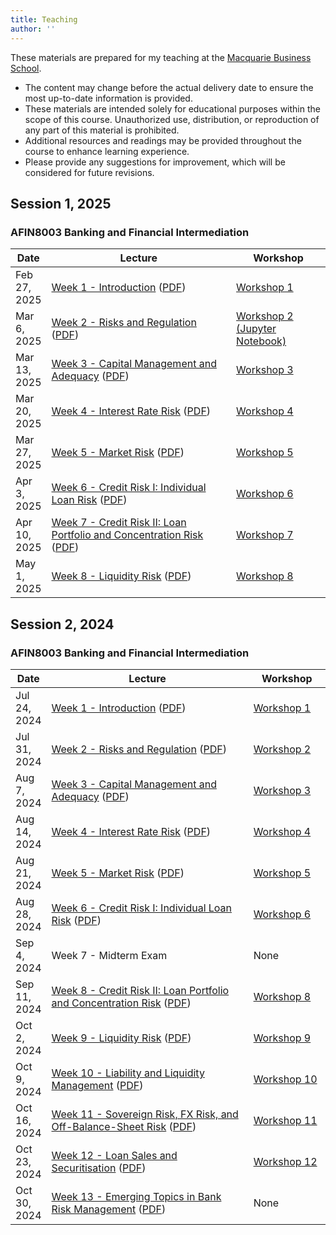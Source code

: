 ```yaml
---
title: Teaching
author: ''
---
```


::: {.callout-note}
These materials are prepared for my teaching at the [Macquarie Business School](https://www.mq.edu.au/macquarie-business-school).

- The content may change before the actual delivery date to ensure the most up-to-date information is provided.
- These materials are intended solely for educational purposes within the scope of this course. Unauthorized use, distribution, or reproduction of any part of this material is prohibited.
- Additional resources and readings may be provided throughout the course to enhance learning experience.
- Please provide any suggestions for improvement, which will be considered for future revisions.
:::

<!-- ::: {#AFIN8003-2024S2}
::: -->


## Session 1, 2025

### AFIN8003 Banking and Financial Intermediation

| Date         | Lecture                                                                                                                                        | Workshop                                                                |
|--------------|------------------------------------------------------------------------------------------------------------------------------------------------|-------------------------------------------------------------------------|
| Feb 27, 2025 | [Week 1 - Introduction](./AFIN8003/2025S1/Week1/index.qmd) ([PDF](./AFIN8003/2025S1/Week1/Week1.pdf))                                          | [Workshop 1](./AFIN8003/2025S1/Week1/workshop.qmd)                      |
| Mar 6, 2025  | [Week 2 - Risks and Regulation](./AFIN8003/2025S1/Week2/index.qmd) ([PDF](./AFIN8003/2025S1/Week2/Week2.pdf))                                  | [Workshop 2 (Jupyter Notebook)](./AFIN8003/2025S1/Week2/workshop.ipynb) |
| Mar 13, 2025 | [Week 3 - Capital Management and Adequacy](./AFIN8003/2025S1/Week3/index.qmd) ([PDF](./AFIN8003/2025S1/Week3/Week3.pdf))                       | [Workshop 3](./AFIN8003/2025S1/Week3/workshop.qmd)                      |
| Mar 20, 2025 | [Week 4 - Interest Rate Risk](./AFIN8003/2025S1/Week4/index.qmd) ([PDF](./AFIN8003/2025S1/Week4/Week4.pdf))                                    | [Workshop 4](./AFIN8003/2025S1/Week4/workshop.qmd)                      |
| Mar 27, 2025 | [Week 5 - Market Risk](./AFIN8003/2025S1/Week5/index.qmd) ([PDF](./AFIN8003/2025S1/Week5/Week5.pdf))                                           | [Workshop 5](./AFIN8003/2025S1/Week5/workshop.qmd)                      |
| Apr 3, 2025  | [Week 6 - Credit Risk I: Individual Loan Risk](./AFIN8003/2025S1/Week6/index.qmd) ([PDF](./AFIN8003/2025S1/Week6/Week6.pdf))                   | [Workshop 6](./AFIN8003/2025S1/Week6/workshop.qmd)                      |
| Apr 10, 2025 | [Week 7 - Credit Risk II: Loan Portfolio and Concentration Risk](./AFIN8003/2025S1/Week7/index.qmd) ([PDF](./AFIN8003/2025S1/Week7/Week7.pdf)) | [Workshop 7](./AFIN8003/2025S1/Week7/workshop.qmd)                      |
| May 1, 2025  | [Week 8 - Liquidity Risk](./AFIN8003/2025S1/Week8/index.qmd) ([PDF](./AFIN8003/2025S1/Week8/Week8.pdf))                                        | [Workshop 8](./AFIN8003/2025S1/Week8/workshop.qmd)                      |

## Session 2, 2024

### AFIN8003 Banking and Financial Intermediation

| Date         | Lecture                                                                                                                                          | Workshop                                             |
|--------------|--------------------------------------------------------------------------------------------------------------------------------------------------|------------------------------------------------------|
| Jul 24, 2024 | [Week 1 - Introduction](./AFIN8003/2024S2/Week1/index.qmd) ([PDF](./AFIN8003/2024S2/Week1/Week1.pdf))                                            | [Workshop 1](./AFIN8003/2024S2/Week1/workshop.qmd)   |
| Jul 31, 2024 | [Week 2 - Risks and Regulation](./AFIN8003/2024S2/Week2/index.qmd) ([PDF](./AFIN8003/2024S2/Week2/Week2.pdf))                                    | [Workshop 2](./AFIN8003/2024S2/Week2/workshop.qmd)   |
| Aug 7, 2024  | [Week 3 - Capital Management and Adequacy](./AFIN8003/2024S2/Week3/index.qmd) ([PDF](./AFIN8003/2024S2/Week3/Week3.pdf))                         | [Workshop 3](./AFIN8003/2024S2/Week3/workshop.qmd)   |
| Aug 14, 2024 | [Week 4 - Interest Rate Risk](./AFIN8003/2024S2/Week4/index.qmd) ([PDF](./AFIN8003/2024S2/Week4/Week4.pdf))                                      | [Workshop 4](./AFIN8003/2024S2/Week4/workshop.qmd)   |
| Aug 21, 2024 | [Week 5 - Market Risk](./AFIN8003/2024S2/Week5/index.qmd) ([PDF](./AFIN8003/2024S2/Week5/Week5.pdf))                                             | [Workshop 5](./AFIN8003/2024S2/Week5/workshop.qmd)   |
| Aug 28, 2024 | [Week 6 - Credit Risk I: Individual Loan Risk](./AFIN8003/2024S2/Week6/index.qmd) ([PDF](./AFIN8003/2024S2/Week6/Week6.pdf))                     | [Workshop 6](./AFIN8003/2024S2/Week6/workshop.qmd)   |
| Sep 4, 2024  | Week 7 - Midterm Exam                                                                                                                            | None                                                 |
| Sep 11, 2024 | [Week 8 - Credit Risk II: Loan Portfolio and Concentration Risk](./AFIN8003/2024S2/Week8/index.qmd) ([PDF](./AFIN8003/2024S2/Week8/Week8.pdf))   | [Workshop 8](./AFIN8003/2024S2/Week8/workshop.qmd)   |
| Oct 2, 2024  | [Week 9 - Liquidity Risk](./AFIN8003/2024S2/Week9/index.qmd) ([PDF](./AFIN8003/2024S2/Week9/Week9.pdf))                                          | [Workshop 9](./AFIN8003/2024S2/Week9/workshop.qmd)   |
| Oct 9, 2024  | [Week 10 - Liability and Liquidity Management](./AFIN8003/2024S2/Week10/index.qmd) ([PDF](./AFIN8003/2024S2/Week10/Week10.pdf))                  | [Workshop 10](./AFIN8003/2024S2/Week10/workshop.qmd) |
| Oct 16, 2024 | [Week 11 - Sovereign Risk, FX Risk, and Off-Balance-Sheet Risk](./AFIN8003/2024S2/Week11/index.qmd) ([PDF](./AFIN8003/2024S2/Week11/Week11.pdf)) | [Workshop 11](./AFIN8003/2024S2/Week11/workshop.qmd) |
| Oct 23, 2024 | [Week 12 - Loan Sales and Securitisation](./AFIN8003/2024S2/Week12/index.qmd) ([PDF](./AFIN8003/2024S2/Week12/Week12.pdf))                       | [Workshop 12](./AFIN8003/2024S2/Week12/workshop.qmd) |
| Oct 30, 2024 | [Week 13 - Emerging Topics in Bank Risk Management](./AFIN8003/2024S2/Week13/index.qmd) ([PDF](./AFIN8003/2024S2/Week13/Week13.pdf))             | None                                                 |


